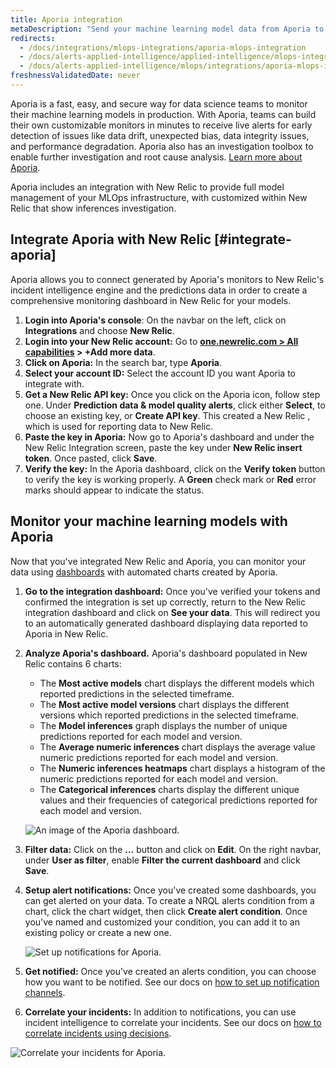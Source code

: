```yaml
---
title: Aporia integration
metaDescription: "Send your machine learning model data from Aporia to New Relic to understand your model's performance."
redirects:
  - /docs/integrations/mlops-integrations/aporia-mlops-integration
  - /docs/alerts-applied-intelligence/applied-intelligence/mlops-integrations/aporia-mlops-integration
  - /docs/alerts-applied-intelligence/mlops/integrations/aporia-mlops-integration
freshnessValidatedDate: never
---
```





Aporia is a fast, easy, and secure way for data science teams to monitor their machine learning models in production. With Aporia, teams can build their own customizable monitors in minutes to receive live alerts for early detection of issues like data drift, unexpected bias, data integrity issues, and performance degradation. Aporia also has an investigation toolbox to enable further investigation and root cause analysis. [Learn more about Aporia](https://www.aporia.com).

Aporia includes an integration with New Relic to provide full model management of your MLOps infrastructure, with customized <InlinePopover type="dashboards" /> within New Relic that show inferences investigation.

## Integrate Aporia with New Relic [#integrate-aporia]

Aporia allows you to connect <InlinePopover type="alerts" /> generated by Aporia's monitors to New Relic's incident intelligence engine and the predictions data in order to create a comprehensive monitoring dashboard in New Relic for your models.

1. <DNT>**Login into Aporia's console**</DNT>: On the navbar on the left, click on <DNT>**Integrations**</DNT> and choose <DNT>**New Relic**</DNT>.
2. <DNT>**Login into your New Relic account:**</DNT> Go to <DNT>**[one.newrelic.com > All capabilities](https://one.newrelic.com/all-capabilities) > +Add more data**</DNT>.
3. <DNT>**Click on Aporia:**</DNT> In the search bar, type <DNT>**Aporia**</DNT>.
4. <DNT>**Select your account ID:**</DNT> Select the account ID you want Aporia to integrate with.
5. <DNT>**Get a New Relic API key:**</DNT> Once you click on the Aporia icon, follow step one. Under <DNT>**Prediction data & model quality alerts**</DNT>, click either <DNT>**Select**</DNT>, to choose an existing key, or <DNT>**Create API key**</DNT>. This created a New Relic <InlinePopover type="licenseKey" />, which is used for reporting data to New Relic.
6. <DNT>**Paste the key in Aporia:**</DNT> Now go to Aporia's dashboard and under the New Relic Integration screen, paste the key under <DNT>**New Relic insert token**</DNT>. Once pasted, click <DNT>**Save**</DNT>.
7. <DNT>**Verify the key:**</DNT> In the Aporia dashboard, click on the <DNT>**Verify token**</DNT> button to verify the key is working properly. A <DNT>**Green**</DNT> check mark or <DNT>**Red**</DNT> error marks should appear to indicate the status.

<InstallFeedback />

## Monitor your machine learning models with Aporia

Now that you've integrated New Relic and Aporia, you can monitor your data using [dashboards](/docs/query-your-data/explore-query-data/dashboards/introduction-dashboards/) with automated charts created by Aporia.

1. <DNT>**Go to the integration dashboard:**</DNT> Once you've verified your tokens and confirmed the integration is set up correctly, return to the New Relic integration dashboard and click on <DNT>**See your data**</DNT>. This will redirect you to an automatically generated dashboard displaying data reported to Aporia in New Relic.

2. <DNT>**Analyze Aporia's dashboard.**</DNT> Aporia's dashboard populated in New Relic contains 6 charts:

    * The <DNT>**Most active models**</DNT> chart displays the different models which reported predictions in the selected timeframe.
    * The <DNT>**Most active model versions**</DNT> chart displays the different versions which reported predictions in the selected timeframe.
    * The <DNT>**Model inferences**</DNT> graph displays the number of unique predictions reported for each model and version.
    * The <DNT>**Average numeric inferences**</DNT> chart displays the average value numeric predictions reported for each model and version.
    * The <DNT>**Numeric inferences heatmaps**</DNT> chart displays a histogram of the numeric predictions reported for each model and version.
    * The <DNT>**Categorical inferences**</DNT> charts display the different unique values and their frequencies of categorical predictions reported for each model and version.

    <img
      title="An image of the Aporia dashboard"
      alt="An image of the Aporia dashboard."
      src={modelperformancemonitoringAporiaDashboard}
    />

3. <DNT>**Filter data:**</DNT> Click on the <DNT>**…**</DNT> button and click on <DNT>**Edit**</DNT>. On the right navbar, under <DNT>**User as filter**</DNT>, enable <DNT>**Filter the current dashboard**</DNT> and click <DNT>**Save**</DNT>.
4. <DNT>**Setup alert notifications:**</DNT> Once you've created some dashboards, you can get alerted on your data. To create a NRQL alerts condition from a chart, click the chart widget, then click <DNT>**Create alert condition**</DNT>. Once you've named and customized your condition, you can add it to an existing policy or create a new one.

    <img
      title="Set up notifications for Aporia"
      alt="Set up notifications for Aporia."
      src={modelperformancemonitoringAporiaCreateAlert}
    />

5. <DNT>**Get notified:**</DNT> Once you've created an alerts condition, you can choose how you want to be notified. See our docs on [how to set up notification channels](/docs/alerts-applied-intelligence/new-relic-alerts/alert-notifications/notification-channels-control-where-send-alerts).
6. <DNT>**Correlate your incidents:**</DNT> In addition to notifications, you can use incident intelligence to correlate your incidents. See our docs on [how to correlate incidents using decisions](/docs/alerts-applied-intelligence/applied-intelligence/incident-intelligence/change-applied-intelligence-correlation-logic-decisions).

<img
  title="Correlate your incidents for Aporia"
  alt="Correlate your incidents for Aporia."
  src={modelperformancemonitoringAporiaCorrelation}
/>
